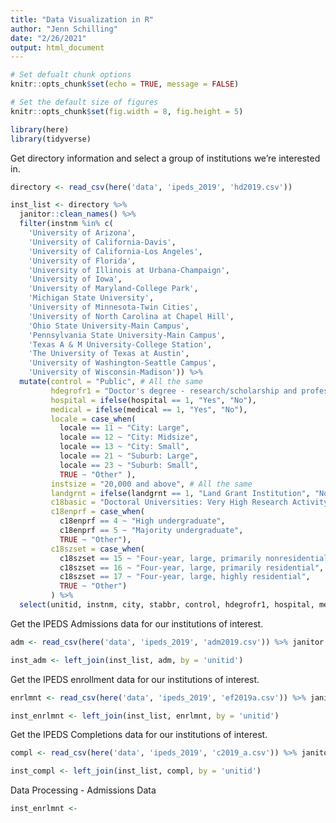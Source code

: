 ```yaml
---
title: "Data Visualization in R"
author: "Jenn Schilling"
date: "2/26/2021"
output: html_document
---
```


```r

# Set defualt chunk options
knitr::opts_chunk$set(echo = TRUE, message = FALSE) 

# Set the default size of figures
knitr::opts_chunk$set(fig.width = 8, fig.height = 5)  

library(here)
library(tidyverse)

```


Get directory information and select a group of institutions we're interested in.

```r

directory <- read_csv(here('data', 'ipeds_2019', 'hd2019.csv'))

inst_list <- directory %>%
  janitor::clean_names() %>%
  filter(instnm %in% c(
    'University of Arizona',
    'University of California-Davis',
    'University of California-Los Angeles',
    'University of Florida',
    'University of Illinois at Urbana-Champaign',
    'University of Iowa',
    'University of Maryland-College Park',
    'Michigan State University',
    'University of Minnesota-Twin Cities',
    'University of North Carolina at Chapel Hill',
    'Ohio State University-Main Campus',
    'Pennsylvania State University-Main Campus',
    'Texas A & M University-College Station',
    'The University of Texas at Austin',
    'University of Washington-Seattle Campus',
    'University of Wisconsin-Madison')) %>% 
  mutate(control = "Public", # All the same
         hdegrofr1 = "Doctor's degree - research/scholarship and professional practice", # All the same
         hospital = ifelse(hospital == 1, "Yes", "No"),
         medical = ifelse(medical == 1, "Yes", "No"),
         locale = case_when(
           locale == 11 ~ "City: Large",
           locale == 12 ~ "City: Midsize",
           locale == 13 ~ "City: Small",
           locale == 21 ~ "Suburb: Large",
           locale == 23 ~ "Suburb: Small",
           TRUE ~ "Other" ),
         instsize = "20,000 and above", # All the same
         landgrnt = ifelse(landgrnt == 1, "Land Grant Institution", "Not Land Grant Institution"),
         c18basic = "Doctoral Universities: Very High Research Activity", # All the same
         c18enprf = case_when(
           c18enprf == 4 ~ "High undergraduate",
           c18enprf == 5 ~ "Majority undergraduate",
           TRUE ~ "Other"),
         c18szset = case_when(
           c18szset == 15 ~ "Four-year, large, primarily nonresidential",
           c18szset == 16 ~ "Four-year, large, primarily residential",
           c18szset == 17 ~ "Four-year, large, highly residential",
           TRUE ~ "Other")
         ) %>%
  select(unitid, instnm, city, stabbr, control, hdegrofr1, hospital, medical, locale, instsize, landgrnt, c18basic, c18enprf, c18szset)

```


Get the IPEDS Admissions data for our institutions of interest.

```r

adm <- read_csv(here('data', 'ipeds_2019', 'adm2019.csv')) %>% janitor::clean_names()

inst_adm <- left_join(inst_list, adm, by = 'unitid')

```


Get the IPEDS enrollment data for our institutions of interest.

```r

enrlmnt <- read_csv(here('data', 'ipeds_2019', 'ef2019a.csv')) %>% janitor::clean_names()

inst_enrlmnt <- left_join(inst_list, enrlmnt, by = 'unitid')

```


Get the IPEDS Completions data for our institutions of interest.

```r

compl <- read_csv(here('data', 'ipeds_2019', 'c2019_a.csv')) %>% janitor::clean_names()

inst_compl <- left_join(inst_list, compl, by = 'unitid')

```


Data Processing - Admissions Data

```r

inst_enrlmnt <- 


```

